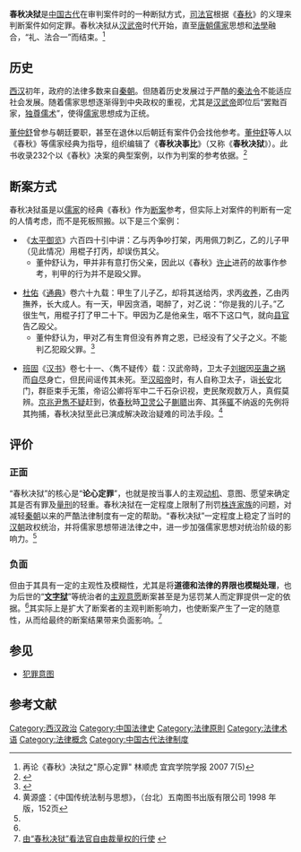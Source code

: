 '''春秋决狱'''是[[中国古代|中国古代]]在审判案件时的一种断狱方式，[[司法官|司法官]]根据《[[春秋_(史书)|春秋]]》的义理来判断案件如何定罪。春秋决狱从[[汉武帝|汉武帝]]时代开始，直至[[唐朝|唐朝]][[儒家|儒家]]思想和[[法學|法學]]融合，“礼、法合一”而结束。<ref>再论《春秋》决狱之"原心定罪" 林顺虎 宜宾学院学报 2007 7(5) </ref>

==历史==
[[西汉|西汉]]初年，政府的法律多数来自[[秦朝|秦朝]]。但随着历史发展过于严酷的[[秦律|秦法令]]不能适应社会发展。随着儒家思想逐渐得到中央政权的重视，尤其是[[汉武帝|汉武帝]]即位后“罢黜百家，[[独尊儒术|独尊儒术]]”，使得[[儒家|儒家]]思想成为正统。

[[董仲舒|董仲舒]]曾参与朝廷要职，甚至在退休以后朝廷有案件仍会找他参考。[[董仲舒|董仲舒]]等人以《春秋》等儒家经典为指导，组织编辑了《'''春秋决事比'''》（又称《'''春秋决狱'''》）。此书收录232个以《春秋》决案的典型案例，以作为判案的参考依据。<ref>{{Cite web |url=http://www.chinacourt.org/html/article/200809/24/322749.shtml |title=论汉朝的“春秋决狱” |access-date=2010-07-15 |archive-date=2011-08-10 |archive-url=https://web.archive.org/web/20110810140050/http://www.chinacourt.org/html/article/200809/24/322749.shtml |dead-url=no }}</ref>

==断案方式==
春秋决狱虽是以[[儒家|儒家]]的经典《春秋》作为[[裁判_(法律)|断案]]参考，但实际上对案件的判断有一定的人情考虑，而不是死板照搬。以下是三个案例：

* 《[[太平御览|太平御览]]》六百四十引中讲：乙与丙争吵打架，丙用佩刀刺乙，乙的儿子甲（见此情况）用棍子打丙，却误伤其父。
** 董仲舒认为，甲并非有意打伤父亲，因此以《春秋》[[世子止|许止]]进药的故事作参考，判甲的行为并不是殴父罪。

* [[杜佑|杜佑]]《[[通典|通典]]》卷六十九载：甲生了儿子乙，却将其送给丙，求丙[[收养|收养]]，乙由丙撫养，长大成人。有一天，甲因贪酒，喝醉了，对乙说：“你是我的儿子。”乙很生气，用棍子打了甲二十下。甲因为乙是他亲生，咽不下这口气，就向[[县官|县官]]告乙殴父。
** 董仲舒认为，甲对乙有生育但没有养育之恩，已经没有了父子之义。不能判乙犯殴父罪。<ref name="yd">{{Cite web |url=http://www.yadian.cc/paper/22977/ |title=雅典学院：春秋决狱 |access-date=2010-07-18 |archive-date=2019-01-25 |archive-url=https://web.archive.org/web/20190125183122/http://www.yadian.cc/paper/22977/ |dead-url=no }}</ref>

{{main|张延年冒名卫太子事件}}

* [[班固|班固]]《[[汉书|汉书]]》卷七十一、〈雋不疑传〉载：汉武帝時，卫太子[[刘据|刘据]]因[[巫蛊之祸|巫蛊之祸]]而[[自尽|自尽]]身亡，但民间谣传其未死。至[[汉昭帝|汉昭帝]]时，有人自称卫太子，诣[[长安|长安]]北门，群臣束手无策，帝诏公卿将军中二千石杂识视，吏民聚观数万人，真假莫辨。[[京兆尹|京兆尹]][[雋不疑|雋不疑]]赶到，依[[春秋時期|春秋]]時[[卫灵公|卫灵公]]子[[蒯聩|蒯聩]]出奔、其孫[[衛出公|辄]]不纳返的先例将其拘捕，春秋决狱至此已演成解决政治疑难的司法手段。<ref>黄源盛：《中国传统法制与思想》，（台北）五南图书出版有限公司 1998 年版，152页</ref>

==评价==
===正面===
“春秋决狱”的核心是“'''论心定罪'''”，也就是按当事人的主观[[动机|动机]]、意图、愿望来确定其是否有罪及[[量刑|量刑]]的轻重。春秋决狱在一定程度上限制了刑罚[[族誅|株连家族]]的问题，对减轻[[秦朝|秦朝]]以来的严酷法律制度有一定的帮助。“春秋决狱”一定程度上稳定了当时的[[汉朝|汉朝]]政权统治，并将儒家思想带进法律之中，进一步加强儒家思想对统治阶级的影响力。<ref name="yd"/>

===负面===
但由于其具有一定的主观性及模糊性，尤其是将'''道德和法律的界限也模糊处理'''，也为后世的“'''[[文字狱|文字狱]]'''”等统治者的[[主观验证|主观意愿]]断案甚至是为惩罚某人而定罪提供一定的依据。<ref name="yd"/>其实际上是扩大了断案者的主观判断影响力，也使断案产生了一定的随意性，从而给最终的断案结果带来负面影响。<ref>[http://article.chinalawinfo.com/Article_Detail.asp?ArticleID=41270 由“春秋决狱”看法官自由裁量权的行使] {{webarchive|url=https://archive.is/20120709154030/http://article.chinalawinfo.com/Article_Detail.asp?ArticleID=41270 |date=2012-07-09 }}</ref>

==参见==
*[[犯罪意图|犯罪意图]]

==参考文献==
{{Reflist}}
{{中国古代法律制度}}

[[Category:西汉政治|Category:西汉政治]]
[[Category:中国法律史|Category:中国法律史]]
[[Category:法律原則|Category:法律原則]]
[[Category:法律术语|Category:法律术语]]
[[Category:法律概念|Category:法律概念]]
[[Category:中国古代法律制度|Category:中国古代法律制度]]